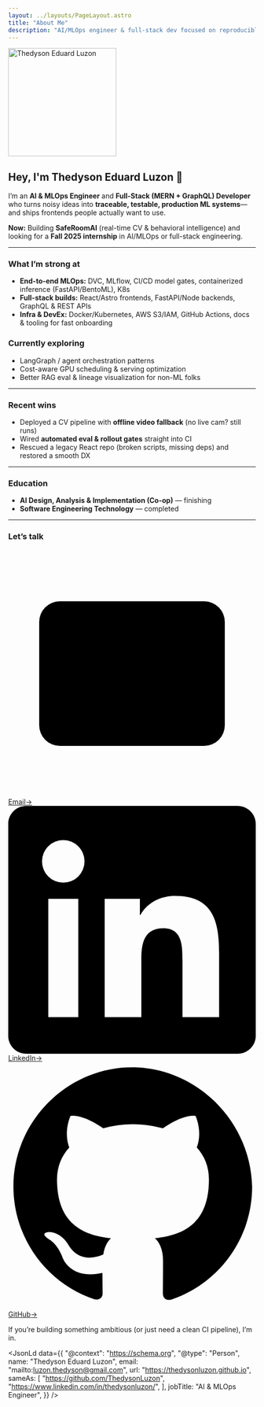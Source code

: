 ```yaml
---
layout: ../layouts/PageLayout.astro
title: "About Me"
description: "AI/MLOps engineer & full-stack dev focused on reproducible ML and pragmatic DX."
---
```



<div class="avatar-container">
  <img
    src={headshot.src}
    alt="Thedyson Eduard Luzon"
    width="220"
    height="220"
    class="headshot"
  />
</div>

<div class="about">

## Hey, I'm **Thedyson Eduard Luzon** 👋

I’m an **AI & MLOps Engineer** and **Full-Stack (MERN + GraphQL) Developer** who turns noisy ideas into **traceable, testable, production ML systems**—and ships frontends people actually want to use.

**Now:** Building **SafeRoomAI** (real-time CV & behavioral intelligence) and looking for a **Fall 2025 internship** in AI/MLOps or full-stack engineering.

---

### What I’m strong at
- **End-to-end MLOps:** DVC, MLflow, CI/CD model gates, containerized inference (FastAPI/BentoML), K8s  
- **Full-stack builds:** React/Astro frontends, FastAPI/Node backends, GraphQL & REST APIs  
- **Infra & DevEx:** Docker/Kubernetes, AWS S3/IAM, GitHub Actions, docs & tooling for fast onboarding

### Currently exploring
- LangGraph / agent orchestration patterns  
- Cost-aware GPU scheduling & serving optimization  
- Better RAG eval & lineage visualization for non-ML folks

---

### Recent wins
- Deployed a CV pipeline with **offline video fallback** (no live cam? still runs)  
- Wired **automated eval & rollout gates** straight into CI  
- Rescued a legacy React repo (broken scripts, missing deps) and restored a smooth DX

---

### Education
- **AI Design, Analysis & Implementation (Co-op)** — finishing  
- **Software Engineering Technology** — completed

---

### Let’s talk

<div class="link-grid">
  <a class="link-chip email" href="mailto:luzon.thedyson@gmail.com">
    <svg class="link-icon stroke" viewBox="0 0 24 24" aria-hidden="true">
      <rect x="3" y="5" width="18" height="14" rx="2" ry="2" />
      <polyline points="3 7 12 13 21 7" />
    </svg>
    <span>Email</span><span class="arrow">→</span>
  </a>

  <a class="link-chip linkedin" href="https://www.linkedin.com/in/thedysonluzon/" target="_blank" rel="noopener">
    <svg class="link-icon fill" viewBox="0 0 24 24" aria-hidden="true">
      <path d="M20.447 20.452h-3.554v-5.569c0-1.328-.027-3.037-1.852-3.037-1.853 0-2.136 1.447-2.136 2.94v5.666H9.35V9h3.414v1.561h.049c.476-.9 1.637-1.85 3.368-1.85 3.601 0 4.266 2.37 4.266 5.455v6.286zM5.337 7.433a2.062 2.062 0 11-.004-4.124 2.062 2.062 0 01.004 4.124zM6.79 20.452H3.883V9h2.908v11.452zM22.225 0H1.771C.792 0 0 .774 0 1.729v20.542C0 23.226.792 24 1.771 24h20.451C23.2 24 24 23.226 24 22.271V1.729C24 .774 23.2 0 22.225 0z"/>
    </svg>
    <span>LinkedIn</span><span class="arrow">→</span>
  </a>

  <a class="link-chip github" href="https://github.com/ThedysonLuzon" target="_blank" rel="noopener">
    <svg class="link-icon fill" viewBox="0 0 24 24" aria-hidden="true">
      <path d="M12 .5C5.73.5.5 5.73.5 12.02c0 5.1 3.29 9.42 7.86 10.95.58.11.79-.25.79-.56 0-.28-.01-1.02-.02-2-3.2.7-3.88-1.54-3.88-1.54-.53-1.35-1.3-1.71-1.3-1.71-1.06-.72.08-.71.08-.71 1.17.08 1.78 1.2 1.78 1.2 1.04 1.78 2.74 1.27 3.41.97.11-.76.41-1.27.74-1.56-2.55-.29-5.23-1.28-5.23-5.7 0-1.26.45-2.29 1.19-3.1-.12-.29-.52-1.46.11-3.04 0 0 .97-.31 3.18 1.18a11.1 11.1 0 0 1 5.79 0c2.21-1.49 3.17-1.18 3.17-1.18.63 1.58.23 2.75.11 3.04.74.81 1.18 1.84 1.18 3.1 0 4.43-2.68 5.41-5.24 5.69.42.36.79 1.07.79 2.17 0 1.57-.01 2.83-.01 3.22 0 .31.21.68.8.56 4.56-1.53 7.85-5.85 7.85-10.95C23.5 5.73 18.27.5 12 .5Z"/>
    </svg>
    <span>GitHub</span><span class="arrow">→</span>
  </a>
</div>

If you’re building something ambitious (or just need a clean CI pipeline), I’m in.

</div>

<JsonLd
  data={{
    "@context": "https://schema.org",
    "@type": "Person",
    name: "Thedyson Eduard Luzon",
    email: "mailto:luzon.thedyson@gmail.com",
    url: "https://thedysonluzon.github.io",
    sameAs: [
      "https://github.com/ThedysonLuzon",
      "https://www.linkedin.com/in/thedysonluzon/",
    ],
    jobTitle: "AI & MLOps Engineer",
  }}
/>
